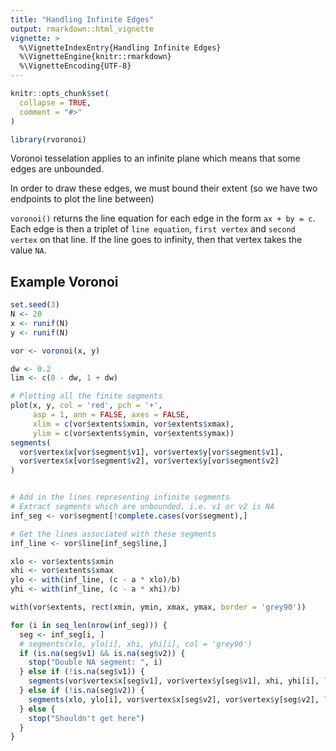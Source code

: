 ```yaml
---
title: "Handling Infinite Edges"
output: rmarkdown::html_vignette
vignette: >
  %\VignetteIndexEntry{Handling Infinite Edges}
  %\VignetteEngine{knitr::rmarkdown}
  %\VignetteEncoding{UTF-8}
---
```


```r
knitr::opts_chunk$set(
  collapse = TRUE,
  comment = "#>"
)
```

```r
library(rvoronoi)
```

Voronoi tesselation applies to an infinite plane which means that some edges
are unbounded.

In order to draw these edges, we must bound their extent (so we have two endpoints 
to plot the line between)

`voronoi()` returns the line equation for each edge in the form `ax + by = c`.
Each edge is then a triplet of `line equation`, `first vertex` and `second vertex`
on that line.  If the line goes to infinity, then that vertex takes the value
`NA`.


## Example Voronoi

```r
set.seed(3)
N <- 20
x <- runif(N)
y <- runif(N)

vor <- voronoi(x, y)

dw <- 0.2
lim <- c(0 - dw, 1 + dw)

# Plotting all the finite segments
plot(x, y, col = 'red', pch = '+',
     asp = 1, ann = FALSE, axes = FALSE, 
     xlim = c(vor$extents$xmin, vor$extents$xmax), 
     ylim = c(vor$extents$ymin, vor$extents$ymax))
segments(
  vor$vertex$x[vor$segment$v1], vor$vertex$y[vor$segment$v1],
  vor$vertex$x[vor$segment$v2], vor$vertex$y[vor$segment$v2]
)


# Add in the lines representing infinite segments
# Extract segments which are unbounded. i.e. v1 or v2 is NA
inf_seg <- vor$segment[!complete.cases(vor$segment),]

# Get the lines associated with these segments
inf_line <- vor$line[inf_seg$line,]

xlo <- vor$extents$xmin
xhi <- vor$extents$xmax
ylo <- with(inf_line, (c - a * xlo)/b)
yhi <- with(inf_line, (c - a * xhi)/b)

with(vor$extents, rect(xmin, ymin, xmax, ymax, border = 'grey90'))

for (i in seq_len(nrow(inf_seg))) {
  seg <- inf_seg[i, ]
  # segments(xlo, ylo[i], xhi, yhi[i], col = 'grey90')
  if (is.na(seg$v1) && is.na(seg$v2)) {
    stop("Double NA segment: ", i)
  } else if (!is.na(seg$v1)) {
    segments(vor$vertex$x[seg$v1], vor$vertex$y[seg$v1], xhi, yhi[i], lty = 1, col = 'hotpink')
  } else if (!is.na(seg$v2)) {
    segments(xlo, ylo[i], vor$vertex$x[seg$v2], vor$vertex$y[seg$v2], lty = 1, col = 'hotpink')
  } else {
    stop("Shouldn't get here")
  }
}
```

